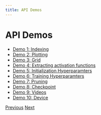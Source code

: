 ```yaml
---
title: API Demos
---
```


# API Demos

- [Demo 1: Indexing](https://kindxiaoming.github.io/pykan/API_demo/API_1_indexing.html)
- [Demo 2: Plotting](https://kindxiaoming.github.io/pykan/API_demo/API_2_plotting.html)
- [Demo 3: Grid](https://kindxiaoming.github.io/pykan/API_demo/API_3_grid.html)
- [Demo 4: Extracting activation functions](https://kindxiaoming.github.io/pykan/API_demo/API_4_extract_activations.html)
- [Demo 5: Initialization Hyperparamters](https://kindxiaoming.github.io/pykan/API_demo/API_5_initialization_hyperparameter.html)
- [Demo 6: Training Hyperparamters](https://kindxiaoming.github.io/pykan/API_demo/API_6_training_hyperparameter.html)
- [Demo 7: Pruning](https://kindxiaoming.github.io/pykan/API_demo/API_7_pruning.html)
- [Demo 8: Checkpoint](https://kindxiaoming.github.io/pykan/API_demo/API_8_checkpoint.html)
- [Demo 9: Videos](https://kindxiaoming.github.io/pykan/API_demo/API_9_video.html)
- [Demo 10: Device](https://kindxiaoming.github.io/pykan/API_demo/API_10_device.html)

[Previous](https://kindxiaoming.github.io/pykan/kan.html) [Next](https://kindxiaoming.github.io/pykan/API_demo/API_1_indexing.html)